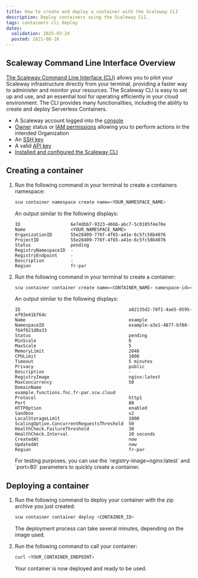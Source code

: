 ```yaml
---
title: How to create and deploy a container with the Scaleway CLI
description: Deploy containers using the Scaleway CLI.
tags: containers cli deploy
dates:
  validation: 2025-03-24
  posted: 2021-08-18
---
```



## Scaleway Command Line Interface Overview

[The Scaleway Command Line Interface (CLI)](https://github.com/scaleway/scaleway-cli) allows you to pilot your Scaleway infrastructure directly from your terminal, providing a faster way to administer and monitor your resources. The Scaleway CLI is easy to set up and use, and an essential tool for operating efficiently in your cloud environment. The CLI provides many functionalities, including the ability to create and deploy Serverless Containers.

<Requirements />

- A Scaleway account logged into the [console](https://account.scaleway.com/?service=elements)
- [Owner](/iam/concepts/#owner) status or [IAM permissions](/iam/concepts/#permission) allowing you to perform actions in the intended Organization
- An [SSH key](/organizations-and-projects/how-to/create-ssh-key/)
- A valid [API key](/iam/how-to/create-api-keys/)
- [Installed and configured the Scaleway CLI](/scaleway-cli/quickstart/)

## Creating a container

1. Run the following command in your terminal to create a containers namespace:

    ```bash
    scw container namespace create name=<YOUR_NAMESPACE_NAME>
    ```

    An output similar to the following displays:

    ```
    ID                   6e74dbb7-9323-46bb-abc7-5c0105f4e70e
    Name                 <YOUR_NAMESPACE_NAME>
    OrganizationID       55e28409-776f-4f65-a41e-6c5fc58b4076
    ProjectID            55e28409-776f-4f65-a41e-6c5fc58b4076
    Status               pending
    RegistryNamespaceID  -
    RegistryEndpoint     -
    Description          -
    Region               fr-par
    ```

2. Run the following command in your terminal to create a container:

    ```bash
    scw container container create name=<CONTAINER_NAME> namespace-id=<NAMESPACE_ID> registry-image=<IMAGE_REGISTRY_URL>
    ```

    An output similar to the following displays:

    ```
    ID                                         a02135d2-70f1-4ae5-9595-ef93e41b764c
    Name                                       example
    NamespaceID                                example-a3e1-4877-bf88-f64f621d0a33
    Status                                     pending
    MinScale                                   0
    MaxScale                                   5
    MemoryLimit                                2048
    CPULimit                                   1000
    Timeout                                    5 minutes
    Privacy                                    public
    Description                                -
    RegistryImage                              nginx:latest
    MaxConcurrency                             50
    DomainName                                 example.functions.fnc.fr-par.scw.cloud
    Protocol                                   http1
    Port                                       80
    HTTPOption                                 enabled
    Sandbox                                    v2
    LocalStorageLimit                          1000
    ScalingOption.ConcurrentRequestsThreshold  50
    HealthCheck.FailureThreshold               30
    HealthCheck.Interval                       10 seconds
    CreatedAt                                  now
    UpdatedAt                                  now
    Region                                     fr-par
    ```

    <Message type="note">
      For testing purposes, you can use the `registry-image=nginx:latest` and `port=80` parameters to quickly create a container.
    </Message>

## Deploying a container

1. Run the following command to deploy your container with the zip archive you just created:

    ```bash
    scw container container deploy <CONTAINER_ID>
    ```

    The deployment process can take several minutes, depending on the image used.

2. Run the following command to call your container:

    ```bash
    curl <YOUR_CONTAINER_ENDPOINT>
    ```

    Your container is now deployed and ready to be used.